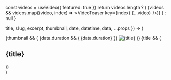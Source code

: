 
  const videos = useVideo({ featured: true })
  return videos.length ? (
    <Container my="10">
      <Grid col="1|1|2" gap="6|8|10|14">
        {videos &&
          videos.map((video, index) => <VideoTeaser key={index} {...video} />)}
      </Grid>
    </Container>
  ) : null
}

  title,
  slug,
  excerpt,
  thumbnail,
  date,
  datetime,
  data,
  ...props
}) => (
  <article position="relative" {...props}>
    {thumbnail && (
      <Link href={slug} display="block" position="relative">
        {data.duration && (
          <span
            color="white"
            bg="primary"
            rounded="md"
            bottom="4"
            right="4"
            zIndex="100"
            px="2"
            py="1"
            fontSize="sm"
            position="absolute"
          >
            {data.duration}
          </span>
        )}
        <Image
          src={thumbnail}
          title={title}
          alt={title}
          aspectRatio={16 / 9}
          rounded="lg"
          overflow="hidden"
          w="full"
        />
      </Link>
    )}
    {title && (
      <Link href={slug}>
        <h2
          variant="heading.h2"
          mt="4"
          fontSize="xl"
          _hover={{
            color: "primary",
          }}
        >
          {title}
        </h2>
      </Link>
    )}
  </article>
)
